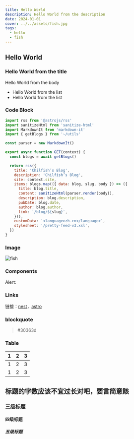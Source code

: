 ```yaml
---
title: Hello World
description: Hello World from the description
date: 2024-01-01
cover: ../../assets/fish.jpg
tags:
  - hello
  - fish
---
```


## Hello World

### Hello World from the title

Hello World from the body

- Hello World from the list
- Hello World from the list

### Code Block

```js title="pages/rss.xml.js"
import rss from '@astrojs/rss'
import sanitizeHtml from 'sanitize-html'
import MarkdownIt from 'markdown-it'
import { getBlogs } from '~/utils'

const parser = new MarkdownIt()

export async function GET(context) {
  const blogs = await getBlogs()

  return rss({
    title: 'Chilfish’s Blog',
    description: 'Chilfish’s Blog',
    site: context.site,
    items: blogs.map(({ data: blog, slug, body }) => ({
      title: blog.title,
      content: sanitizeHtml(parser.render(body)),
      description: blog.description,
      pubDate: blog.date,
      author: blog.author,
      link: `/blog/${slug}`,
    })),
    customData: `<language>zh-cn</language>`,
    stylesheet: '/pretty-feed-v3.xsl',
  })
}
```

### Image

![fish](@assets/fish.jpg)

### Components

Alert:

<Alert
  type='tip'
  text='hello'
/>

### Links

链接：[nest](./nest/nest)，[astro](https://astro.build/)

### blockquote

> #30363d

### Table

|  1  |  2  |  3  |
| :-: | :-: | :-: |
|  1  |  2  |  3  |
|  1  |  2  |  3  |


## 标题的字数应该不宜过长对吧，要言简意赅

### 三级标题

#### 四级标题

##### 五级标题
